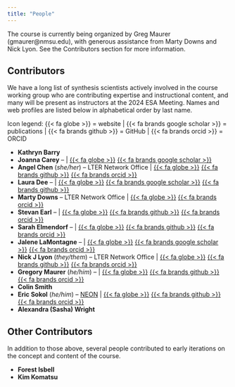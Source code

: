 ```yaml
---
title: "People"
---
```


The course is currently being organized by Greg Maurer (gmaurer@nmsu.edu), with generous assistance from Marty Downs and Nick Lyon. See the Contributors section for more information.

## Contributors

We have a long list of synthesis scientists actively involved in the course working group who are contributing expertise and instructional content, and many will be present as instructors at the 2024 ESA Meeting. Names and web profiles are listed below in alphabetical order by last name.

Icon legend: {{< fa globe >}} = website | {{< fa brands google scholar >}} = publications | {{< fa brands github >}} = GitHub | {{< fa brands orcid >}} = ORCID

- **Kathryn Barry**
- **Joanna Carey** -- | [{{< fa globe >}}](https://www.babson.edu/about/our-leaders-and-scholars/faculty-and-academic-divisions/faculty-profiles/joanna-carey.php) [{{< fa brands google scholar >}}](https://scholar.google.com/citations?user=n_HQZ7QAAAAJ&hl=en)
- **Angel Chen** (_she/her_) -- LTER Network Office | [{{< fa globe >}}](https://angelchen7.github.io/) [{{< fa brands github >}}](https://github.com/angelchen7/) [{{< fa brands orcid >}}](https://orcid.org/0000-0003-3515-6710)
- **Laura Dee** -- | [{{< fa globe >}}](www.lauraedee.com) [{{< fa brands google scholar >}}](https://scholar.google.com/citations?user=fkHAm5YAAAAJ&hl=en) [{{< fa brands github >}}](https://github.com/lauradee/)
- **Marty Downs** -- LTER Network Office | [{{< fa globe >}}](https://lternet.edu/) [{{< fa brands orcid >}}](https://orcid.org/0000-0003-2833-956X)
- **Stevan Earl** -- | [{{< fa globe >}}](https://sustainability-innovation.asu.edu/person/stevan-earl/) [{{< fa brands github >}}](https://github.com/srearl) [{{< fa brands orcid >}}](https://orcid.org/0000-0002-4465-452X)
- **Sarah Elmendorf** -- | [{{< fa globe >}}](https://www.colorado.edu/instaar/sarah-elmendorf) [{{< fa brands github >}}](https://github.com/scelmendorf/) [{{< fa brands orcid >}}](https://orcid.org/0000-0002-3007-8058)
- **Jalene LaMontagne** -- | [{{< fa globe >}}](https://lamontagnelab.weebly.com/) [{{< fa brands google scholar >}}](https://scholar.google.com/citations?user=BSOec3pWk-0C&hl) [{{< fa brands orcid >}}](https://orcid.org/0000-0001-7713-8591)
- **Nick J Lyon** (_they/them_) -- LTER Network Office | [{{< fa globe >}}](https://njlyon0.github.io/) [{{< fa brands github >}}](https://github.com/njlyon0) [{{< fa brands orcid >}}](https://orcid.org/0000-0003-3905-1078)
- **Gregory Maurer** (_he/him_) -- | [{{< fa globe >}}](https://greg.pronghorns.net/) [{{< fa brands github >}}](https://github.com/gremau) [{{< fa brands orcid >}}](https://orcid.org/0000-0002-3007-8058)
- **Colin Smith**
- **Eric Sokol** (_he/him_) -- [NEON](https://www.neonscience.org/) | [{{< fa globe >}}](https://www.neonscience.org/person/eric-sokol) [{{< fa brands github >}}](https://github.com/sokole) [{{< fa brands orcid >}}](https://orcid.org/0000-0001-5923-0917)
- **Alexandra (Sasha) Wright**

## Other Contributors

In addition to those above, several people contributed to early iterations on the concept and content of the course.

- **Forest Isbell**
- **Kim Komatsu**
